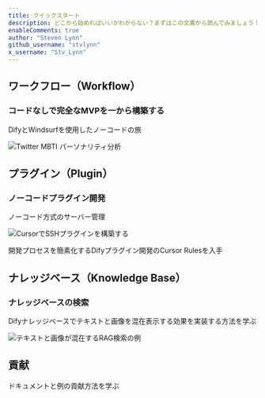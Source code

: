 ```yaml
---
title: クイックスタート
description: どこから始めればいいかわからない？まずはこの文書から読んでみましょう！
enableComments: true
author: "Steven Lynn"
github_username: "stvlynn"
x_username: "Stv_Lynn"
---
```


## ワークフロー（Workflow）

### コードなしで完全なMVPを一から構築する

<Cards>
   <Card 
    href="./workflow/twitter-mbti-receipt" 
    title="MVPの構築：フロントエンドとバックエンド"
  >
  <p>DifyとWindsurfを使用したノーコードの旅</p>
    <img src="https://s2.loli.net/2025/05/12/bDNACQq2Stp4L76.png" alt="Twitter MBTI パーソナリティ分析" />
    </Card>
</Cards>

## プラグイン（Plugin）

### ノーコードプラグイン開発
<Cards>
   <Card 
    href="./plugin/ssh-plugin-vibe-coding" 
    title="CursorでSSHプラグインを構築する"
  >
  <p>ノーコード方式のサーバー管理</p>
    <img src="https://s2.loli.net/2025/05/12/zK7URIC6a5Fk3Yt.png" alt="CursorでSSHプラグインを構築する" />
    </Card>
    <Card 
    href="./plugin/cursor-rules" 
    title="Difyプラグイン開発のCursor Rules"
  >
  <p>開発プロセスを簡素化するDifyプラグイン開発のCursor Rulesを入手</p>
    </Card>
</Cards>


## ナレッジベース（Knowledge Base）

### ナレッジベースの検索
<Cards>
   <Card 
    href="./knowledge-base/image-retrieval" 
    title="テキストと画像のナレッジベースで画像コンテンツを出力する方法"
  >
  <p>Difyナレッジベースでテキストと画像を混在表示する効果を実装する方法を学ぶ</p>
    <img src="https://s2.loli.net/2025/05/18/Ew1DeZxc7VAqt6K.png" alt="テキストと画像が混在するRAG検索の例" />
    </Card>
</Cards>

## 貢献

<Cards>
   <Card 
    href="./contributing" 
    title="Hello Difyに貢献する方法"
  >
  <p>ドキュメントと例の貢献方法を学ぶ</p>
    </Card>
</Cards> 